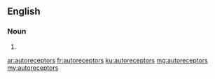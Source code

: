 ==English==

===Noun===
{{head|en|plural}}

# {{plural of|autoreceptor|lang=en}}

[[ar:autoreceptors]]
[[fr:autoreceptors]]
[[ku:autoreceptors]]
[[mg:autoreceptors]]
[[my:autoreceptors]]